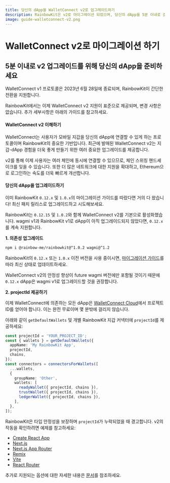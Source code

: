 ```yaml
---
title: 당신의 dApp을 WalletConnect v2로 업그레이드하기
description: RainbowKit은 v2로 마이그레이션 되었으며, 당신의 dApp을 5분 이내로 준비할 수 있습니다.
image: guide-walletconnect-v2.png
---
```


# WalletConnect v2로 마이그레이션 하기

## 5분 이내로 v2 업그레이드를 위해 당신의 dApp을 준비하세요

WalletConnect v1 프로토콜은 2023년 6월 28일에 종료되며, RainbowKit이 간단한 전환을 지원합니다.

RainbowKit에서는 이제 WalletConnect v2 지원이 표준으로 제공되며, 변경 사항은 없습니다. 추가 세부사항은 아래의 가이드를 참고하세요.

#### WalletConnect v2 이해하기

WalletConnect는 사용자가 모바일 지갑을 당신의 dApp에 연결할 수 있게 하는 프로토콜이며 RainbowKit의 중요한 기반입니다. 최근에 발매된 WalletConnect v2는 지갑-dApp 경험을 더욱 좋게 만들기 위한 여러 중요한 업그레이드를 제공합니다.

v2를 통해 이제 사용자는 여러 체인에 동시에 연결할 수 있으므로, 체인 스위칭 핸드셰이크를 잊을 수 있습니다. 또한 더 많은 네트워크에 대한 지원을 확대하고, Ethereum으로 로그인하는 속도를 더욱 빠르게 개선합니다.

#### 당신의 dApp을 업그레이드하기

이미 RainbowKit `0.12.x` 및 `1.0.x`의 마이그레이션 가이드를 따랐다면 거의 다 왔습니다! 최신 패치 릴리스로 업그레이드하고 시도해보세요.

RainbowKit는 `0.12.15` 및 `1.0.2`와 함께 WalletConnect v2를 기본으로 활성화했습니다. wagmi v1과 RainbowKit v1로 dApp이 아직 업그레이드되지 않았다면, `0.12.x`를 계속 지원합니다.

**1. 의존성 업그레이드**

```bash
npm i @rainbow-me/rainbowkit@^1.0.2 wagmi@^1.2
```

RainbowKit의 `0.12.x` 또는 `1.0.x` 이전 버전을 사용 중이시면, [마이그레이션 가이드](/docs/migration-guide)를 따라 최신 상태로 업데이트하세요.

WalletConnect v2의 안정성 향상이 future wagmi 버전에만 포함될 것이기 때문에 `0.12.x` dApp은 wagmi v1로 업그레이드할 것을 권장합니다.

**2. projectId 제공하기**

이제 WalletConnect에 의존하는 모든 dApp은 [WalletConnect Cloud](https://cloud.walletconnect.com/)에서 프로젝트 ID를 얻어야 합니다. 이는 완전 무료이며 몇 분밖에 걸리지 않습니다.

아래와 같이 `getDefaultWallets` 및 개별 RainbowKit 지갑 커넥터에 `projectId`를 제공하세요:

```ts
const projectId = 'YOUR_PROJECT_ID';
const { wallets } = getDefaultWallets({
  appName: 'My RainbowKit App',
  projectId,
  chains,
});
const connectors = connectorsForWallets([
  ...wallets,
  {
    groupName: 'Other',
    wallets: [
      readyWallet({ projectId, chains }),
      trustWallet({ projectId, chains }),
      ledgerWallet({ projectId, chains }),
    ],
  },
]);
```

RainbowKit은 타입 안정성을 보장하며 `projectId`가 누락되었을 때 경고합니다. v2의 작동을 확인하려면 예제를 참고하세요:

- [Create React App](https://codesandbox.io/p/sandbox/github/rainbow-me/rainbowkit/tree/main/examples/with-create-react-app)
- [Next.js](https://codesandbox.io/p/sandbox/github/rainbow-me/rainbowkit/tree/main/examples/with-next)
- [Next.js App Router](https://codesandbox.io/p/sandbox/github/rainbow-me/rainbowkit/tree/main/examples/with-next-app)
- [Remix](https://codesandbox.io/p/sandbox/github/rainbow-me/rainbowkit/tree/main/examples/with-remix)
- [Vite](https://codesandbox.io/p/sandbox/github/rainbow-me/rainbowkit/tree/main/examples/with-vite)
- [React Router](https://codesandbox.io/p/sandbox/github/rainbow-me/rainbowkit/tree/main/examples/with-react-router)

추가로 지원되는 옵션에 대한 자세한 내용은 [문서](https://www.rainbowkit.com/docs/custom-wallet-list#walletconnect)를 참조하세요.
